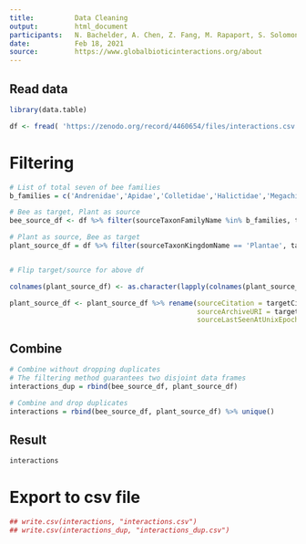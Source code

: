 ```yaml
---
title:          Data Cleaning
output:         html_document
participants:   N. Bachelder, A. Chen, Z. Fang, M. Rapaport, S. Solomon
date:           Feb 18, 2021
source:         https://www.globalbioticinteractions.org/about
---
```



## Read data
```r
library(data.table)

df <- fread( 'https://zenodo.org/record/4460654/files/interactions.csv.gz')
```


# Filtering
```r
# List of total seven of bee families
b_families = c('Andrenidae','Apidae','Colletidae','Halictidae','Megachilidae','Melittidae','Stenotritidae')

# Bee as target, Plant as source
bee_source_df <- df %>% filter(sourceTaxonFamilyName %in% b_families, targetTaxonKingdomName == 'Plantae')

# Plant as source, Bee as target
plant_source_df = df %>% filter(sourceTaxonKingdomName == 'Plantae', targetTaxonFamilyName %in% b_families) 


# Flip target/source for above df

colnames(plant_source_df) <- as.character(lapply(colnames(plant_source_df), textclean::swap, pattern1 = 'source', pattern2 = 'target'))

plant_source_df <- plant_source_df %>% rename(sourceCitation = targetCitation, sourceNamespace = targetNamespace, 
                                              sourceArchiveURI = targetArchiveURI, sourceDOI = targetDOI,
                                              sourceLastSeenAtUnixEpoch = targetLastSeenAtUnixEpoch)
```




## Combine
```r
# Combine without dropping duplicates
# The filtering method guarantees two disjoint data frames
interactions_dup = rbind(bee_source_df, plant_source_df) 

# Combine and drop duplicates
interactions = rbind(bee_source_df, plant_source_df) %>% unique()
```

## Result
```r
interactions
```

# Export to csv file
```r
## write.csv(interactions, "interactions.csv")
## write.csv(interactions_dup, "interactions_dup.csv")
```


